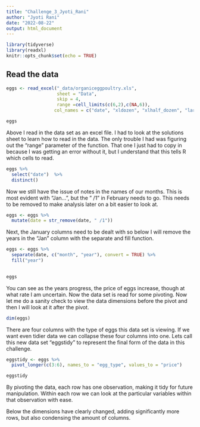 ```yaml
---
title: "Challenge_3_Jyoti_Rani"
author: "Jyoti Rani"
date: "2022-08-22"
output: html_document
---
```


```r
library(tidyverse)
library(readxl)
knitr::opts_chunk$set(echo = TRUE)
```


## Read the data 
```r
eggs <- read_excel("_data/organiceggpoultry.xls",
                   sheet = "Data",
                   skip = 4,
                   range =cell_limits(c(6,2),c(NA,6)),
                  col_names = c("date", "xldozen", "xlhalf_dozen", "large_dozen", "large_half_dozen"))

eggs
```
Above I read in the data set as an excel file. I had to look at the solutions sheet to learn how to read in the data. The only trouble I had was figuring out the “range” parameter of the function. That one I just had to copy in because I was getting an error without it, but I understand that this tells R which cells to read.


```r
eggs %>% 
  select("date")  %>% 
  distinct()
```
Now we still have the issue of notes in the names of our months. This is most evident with “Jan…”, but the ” /1” in February needs to go. This needs to be removed to make analysis later on a bit easier to look at.

```r
eggs <- eggs %>% 
  mutate(date = str_remove(date, " /1"))
```

Next, the January columns need to be dealt with so below I will remove the years in the “Jan” column with the separate and fill function.

```r
eggs <- eggs %>% 
  separate(date, c("month", "year"), convert = TRUE) %>% 
  fill("year")
  

eggs
```
You can see as the years progress, the price of eggs increase, though at what rate I am uncertain. Now the data set is read for some pivoting. Now let me do a sanity check to view the data dimensions before the pivot and then I will look at it after the pivot.

```r
dim(eggs)
```

There are four columns with the type of eggs this data set is viewing. If we want even tidier data we can collapse these four columns into one. Lets call this new data set “eggstidy” to represent the final form of the data in this challenge.
```r
eggstidy <- eggs %>% 
  pivot_longer(c(3:6), names_to = "egg_type", values_to = "price")

eggstidy
```
By pivoting the data, each row has one observation, making it tidy for future manipulation. Within each row we can look at the particular variables within that observation with ease.

Below the dimensions have clearly changed, adding significantly more rows, but also condensing the amount of columns.


